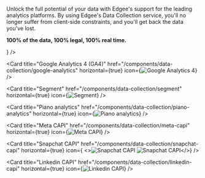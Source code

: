 Unlock the full potential of your data with Edgee's support for the leading analytics platforms.
By using Edgee's Data Collection service, you'll no longer suffer from client-side constraints,
and you'll get back the data you've lost.

**100% of the data, 100% legal, 100% real time.**

<CardGroup cols={2}>
  <Card title="Amplitude" href="/components/data-collection/amplitude" horizontal={true} icon={<img src="https://cdn.edgee.app/img/components/amplitude.svg" alt="Amplitude" />} />

  <Card title="Google Analytics 4 (GA4)" href="/components/data-collection/google-analytics" horizontal={true} icon={<img src="https://cdn.edgee.app/img/components/google_analytics.svg" alt="Google Analytics 4" />} />

  <Card title="Segment" href="/components/data-collection/segment" horizontal={true} icon={<img src="https://cdn.edgee.app/img/components/segment.svg" alt="Segment" />} />

  <Card title="Piano analytics" href="/components/data-collection/piano-analytics" horizontal={true} icon={<img src="https://cdn.edgee.app/img/components/piano_analytics.svg" alt="Piano analytics" />} />

  <Card title="Meta CAPI" href="/components/data-collection/meta-capi" horizontal={true} icon={<img src="https://cdn.edgee.app/img/components/meta_capi.svg" alt="Meta CAPI" />} /> 

  <Card title="Snapchat CAPI" href="/components/data-collection/snapchat-capi" horizontal={true} icon={ <><img
    className="hidden dark:block"
    src="https://cdn.edgee.app/img/components/snapchat_capi_dark_background.png"
    alt="Snapchat CAPI"
  />
  <img
    className="block dark:hidden"
    src="https://cdn.edgee.app/img/components/snapchat_capi_light_background.png"
    alt="Snapchat CAPI"
  /></>} />

  <Card title="Linkedin CAPI" href="/components/data-collection/linkedin-capi" horizontal={true} icon={<img src="https://cdn.edgee.app/img/components/linkedin_capi.png" alt="Linkedin CAPI" />} />
</CardGroup>
